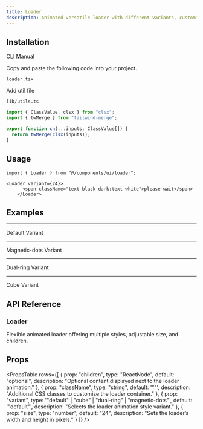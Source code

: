 ```yaml
---
title: Loader
description: Animated versatile loader with different variants, customizable size and content.
---
```


<ComponentPreview
  name="loader-demo"
  className="p-0"
  description=""
/>

## Installation

<Tabs defaultValue="cli" className="w-full">
  <TabsList>
    <TabsTrigger value="cli">CLI</TabsTrigger>
    <TabsTrigger value="manual">Manual</TabsTrigger>
  </TabsList>
  <TabsContent value="cli">
    <PkgOptions name="loader" />
  </TabsContent>
  <TabsContent value="manual">
    <Steps>


<Step>Copy and paste the following code into your project.</Step>
<p>
  <code>loader.tsx</code>
</p>
<ComponentSource name="loader" />

<Step>Add util file</Step>

<p>
  <code>lib/utils.ts</code>
</p>

```jsx
import { ClassValue, clsx } from "clsx";
import { twMerge } from "tailwind-merge";

export function cn(...inputs: ClassValue[]) {
  return twMerge(clsx(inputs));
}
```

</Steps>
  </TabsContent>
</Tabs>

## Usage

```tsx
import { Loader } from "@/components/ui/loader";
```

```tsx
<Loader variant={24}>
      <span className="text-black dark:text-white">please wait</span>
    </Loader>
```
## Examples

---

<Step>Default Variant</Step>

<ComponentPreview
  name="loader-demo"
  className=""
  description=""
/>

---

<Step>Magnetic-dots Variant</Step>

<ComponentPreview
  name="loadermagnetic-dots"
  className=""
  description=""
/>

---

<Step>Dual-ring Variant</Step>

<ComponentPreview
  name="loaderdual-ring"
  className=""
  description=""
/>

---

<Step>Cube Variant</Step>

<ComponentPreview
  name="loadercube"
  className=""
  description=""
/>

## API Reference

###  Loader

Flexible animated loader offering multiple styles, adjustable size, and children.

## Props

<PropsTable
  rows={[
    {
      prop: "children",
      type: "ReactNode",
      default: "optional",
      description: "Optional content displayed next to the loader animation."
    },
    {
      prop: "className",
      type: "string",
      default: '""',
      description: "Additional CSS classes to customize the loader container."
    },
    {
      prop: "variant",
      type: '"default" | "cube" | "dual-ring" | "magnetic-dots"',
      default: '"default"',
      description: "Selects the loader animation style variant."
    },
    {
      prop: "size",
      type: "number",
      default: "24",
      description: "Sets the loader’s width and height in pixels."
    }
  ]}
/>

